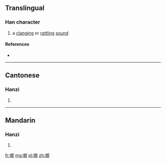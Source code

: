 ==Translingual==

===Han character===
{{Han char|rn=30|rad=口|as=08|sn=11|four=6702<sub>7</sub>|canj=口戈戈中 (RIIL)|ids=⿰[[口]][[郎]]}}

# a [[clang]]ing or [[rattling]] [[sound]]

====References====
* {{Han ref|kx=0204.111|hdz=10646.090|uh=5577|ud=21879|bh=D86A|bd=55402}}

----

==Cantonese==

===Hanzi===
{{yue-hanzi|jyut=[[long1]]|y=long1}}

# {{defn|lang=yue|sort=口08}}

----

==Mandarin==

===Hanzi===
{{cmn-hanzi|pin=[[lāng]] ([[lang1]])|wg=lang<sup>1</sup>}}

# {{defn|lang=cmn|sort=口08}}

[[fr:啷]]
[[mg:啷]]
[[pl:啷]]
[[zh:啷]]